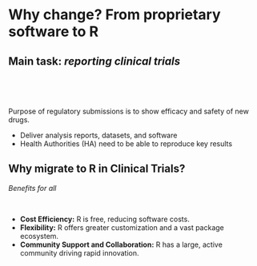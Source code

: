 # Why change? From proprietary software to R

## Main task: _reporting clinical trials_

<br>

<br>

Purpose of regulatory submissions is to show efficacy and safety of new drugs.

- Deliver analysis reports, datasets, and software
- Health Authorities (HA) need to be able to reproduce key results

## Why migrate to R in Clinical Trials?
_Benefits for all_

<br>

* **Cost Efficiency:** R is free, reducing software costs.
* **Flexibility:** R offers greater customization and a vast package ecosystem.
* **Community Support and Collaboration:** R has a large, active community driving rapid innovation.


